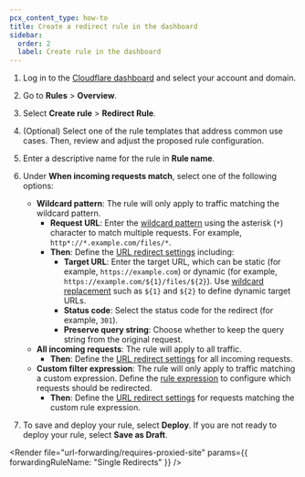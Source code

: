 ```yaml
---
pcx_content_type: how-to
title: Create a redirect rule in the dashboard
sidebar:
  order: 2
  label: Create rule in the dashboard
---
```



1. Log in to the [Cloudflare dashboard](https://dash.cloudflare.com) and select your account and domain.
2. Go to **Rules** > **Overview**.
3. Select **Create rule** > **Redirect Rule**.
4. (Optional) Select one of the rule templates that address common use cases. Then, review and adjust the proposed rule configuration.
5. Enter a descriptive name for the rule in **Rule name**.
6. Under **When incoming requests match**, select one of the following options:

   - **Wildcard pattern**: The rule will only apply to traffic matching the wildcard pattern.
     - **Request URL**: Enter the [wildcard pattern](/ruleset-engine/rules-language/operators/#wildcard-matching) using the asterisk (`*`) character to match multiple requests. For example, `http*://*.example.com/files/*`.
     - **Then**: Define the [URL redirect settings](/rules/url-forwarding/single-redirects/settings/) including:
       - **Target URL**: Enter the target URL, which can be static (for example, `https://example.com`) or dynamic (for example, `https://example.com/${1}/files/${2}`). Use [wildcard replacement](/ruleset-engine/rules-language/functions/#wildcard_replace) such as `${1}` and `${2}` to define dynamic target URLs.
       - **Status code**: Select the status code for the redirect (for example, `301`).
       - **Preserve query string**: Choose whether to keep the query string from the original request.
   - **All incoming requests**: The rule will apply to all traffic.
     - **Then**: Define the [URL redirect settings](/rules/url-forwarding/single-redirects/settings/) for all incoming requests.
   - **Custom filter expression**: The rule will only apply to traffic matching a custom expression. Define the [rule expression](/ruleset-engine/rules-language/expressions/edit-expressions/) to configure which requests should be redirected.
     - **Then**: Define the [URL redirect settings](/rules/url-forwarding/single-redirects/settings/) for requests matching the custom rule expression.

7. To save and deploy your rule, select **Deploy**. If you are not ready to deploy your rule, select **Save as Draft**.

<Render
	file="url-forwarding/requires-proxied-site"
	params={{ forwardingRuleName: "Single Redirects" }}
/>
